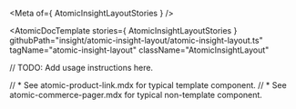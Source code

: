 
<Meta of={ AtomicInsightLayoutStories } />

<AtomicDocTemplate
  stories={ AtomicInsightLayoutStories }
  githubPath="insight/atomic-insight-layout/atomic-insight-layout.ts"
  tagName="atomic-insight-layout"
  className="AtomicInsightLayout"
>

// TODO: Add usage instructions here.

// * See atomic-product-link.mdx for typical template component.
// * See atomic-commerce-pager.mdx for typical non-template component.

</AtomicDocTemplate>
